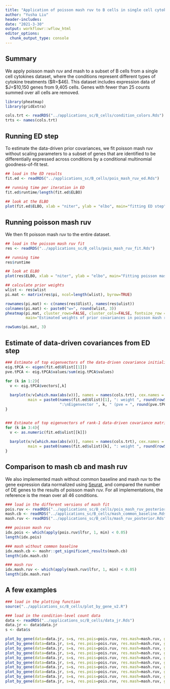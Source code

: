 ```yaml
---
title: "Application of poisson mash ruv to B cells in single cell cytokines data"
author: "Yusha Liu"
header-includes:
date: "2021-3-30"
output: workflowr::wflow_html
editor_options:
  chunk_output_type: console
---
```


## Summary
We apply poisson mash ruv and mash to a subset of B cells from a single cell cytokines dataset, where the conditions represent different types of cytokine treatments ($R=$46). This dataset includes expression data of $J=$10,150 genes from 9,405 cells. Genes with fewer than 25 counts summed over all cells are removed. 
```r
library(pheatmap)
library(gridExtra)

cols.trt <- readRDS("../applications_sc/B_cells/condition_colors.Rds")
trts <- names(cols.trt)

```


## Running ED step
To estimate the data-driven prior covariances, we fit poisson mash ruv without scaling parameters to a subset of genes that are identified to be differentially expressed across conditions by a conditional multinomial goodness-of-fit test. 
```r
## load in the ED results
fit.ed <- readRDS("../applications_sc/B_cells/pois_mash_ruv_ed.Rds")

## running time per iteration in ED
fit.ed$runtime/length(fit.ed$ELBO)
                      
## look at the ELBO
plot(fit.ed$ELBO, xlab = "niter", ylab = "elbo", main="fitting ED step")

```


## Running poisson mash ruv
We then fit poisson mash ruv to the entire dataset.
```r
## load in the poisson mash ruv fit
res <- readRDS("../applications_sc/B_cells/pois_mash_ruv_fit.Rds")

## running time
res$runtime

## look at ELBO
plot(res$ELBO, xlab = "niter", ylab = "elbo", main="Fitting poisson mash ruv")

## calculate prior weights
wlist <- res$wlist
pi.mat <- matrix(res$pi, ncol=length(wlist), byrow=TRUE)

rownames(pi.mat) <- c(names(res$Ulist), names(res$ulist))
colnames(pi.mat) <- paste0("w=", round(wlist, 3))
pheatmap(pi.mat, cluster_rows=FALSE, cluster_cols=FALSE, fontsize_row = 6, fontsize_col=6, 
         main="Estimated weights of prior covariances in poisson mash ruv")

rowSums(pi.mat, 3)

```



## Estimate of data-driven covariances from ED step
```r
### Estimate of top eigenvectors of the data-driven covariance initialized by rank-5 PCA
eig.tPCA <- eigen(fit.ed$Ulist[[1]])
pve.tPCA <- eig.tPCA$values/sum(eig.tPCA$values)

for (k in 1:2){
  v <- eig.tPCA$vectors[,k]
  
  barplot(v/v[which.max(abs(v))], names = names(cols.trt), cex.names = 0.5, las = 2, 
          main = paste0(names(fit.ed$Ulist)[1], ": weight ", round(rowSums(pi.mat)[1],3), 
                        ":\nEigenvector ", k, " (pve = ", round(pve.tPCA[k],3), ")"), col = cols.trt)
}


### Estimate of top eigenvectors of rank-1 data-driven covariance matrices
for (k in 3:4){
  v <- as.numeric(fit.ed$ulist[[k]])
  
  barplot(v/v[which.max(abs(v))], names = names(cols.trt), cex.names = 0.5, las = 2, 
          main = paste0(names(fit.ed$ulist)[k], ": weight ", round(rowSums(pi.mat)[48+k],3)), col = cols.trt)
}

```



## Comparison to mash cb and mash ruv
We also implemented mash without common baseline and mash ruv to the gene expression data normalized using [Seurat](https://satijalab.org/seurat/), and compared the number of DE genes to the results of poisson mash ruv. For all implementations, the reference is the mean over all 46 conditions. 
```r
### load in the different versions of mash fit
pois.ruv <- readRDS("../applications_sc/B_cells/pois_mash_ruv_posterior.Rds")
mash.cb <- readRDS("../applications_sc/B_cells/mash_common_baseline.Rds")
mash.ruv <- readRDS("../applications_sc/B_cells/mash_ruv_posterior.Rds")

### poisson mash ruv
idx.pois <- which(apply(pois.ruv$lfsr, 1, min) < 0.05)
length(idx.pois)

### mash without common baseline
idx.mash.cb <- mashr::get_significant_results(mash.cb)
length(idx.mash.cb)

### mash ruv
idx.mash.ruv <- which(apply(mash.ruv$lfsr, 1, min) < 0.05)
length(idx.mash.ruv)

```


## A few examples
```r
### load in the plotting function
source("../applications_sc/B_cells/plot_by_gene_v2.R")

### load in the condition-level count data
data <- readRDS("../applications_sc/B_cells/data_jr.Rds")
data.jr <- data$data.jr
s <- data$s

plot_by_gene(data=data.jr, s=s, res.pois=pois.ruv, res.mash=mash.ruv, genename="Vim", cols.trt=cols.trt)
plot_by_gene(data=data.jr, s=s, res.pois=pois.ruv, res.mash=mash.ruv, genename="Ahnak", cols.trt=cols.trt)
plot_by_gene(data=data.jr, s=s, res.pois=pois.ruv, res.mash=mash.ruv, genename="Lgals1", cols.trt=cols.trt)
plot_by_gene(data=data.jr, s=s, res.pois=pois.ruv, res.mash=mash.ruv, genename="Lmo7", cols.trt=cols.trt)
plot_by_gene(data=data.jr, s=s, res.pois=pois.ruv, res.mash=mash.ruv, genename="Irf7", cols.trt=cols.trt)
plot_by_gene(data=data.jr, s=s, res.pois=pois.ruv, res.mash=mash.ruv, genename="Oasl2", cols.trt=cols.trt)
plot_by_gene(data=data.jr, s=s, res.pois=pois.ruv, res.mash=mash.ruv, genename="Lgals3bp", cols.trt=cols.trt)
plot_by_gene(data=data.jr, s=s, res.pois=pois.ruv, res.mash=mash.ruv, genename="Parp9", cols.trt=cols.trt)
plot_by_gene(data=data.jr, s=s, res.pois=pois.ruv, res.mash=mash.ruv, genename="Mndal", cols.trt=cols.trt)
plot_by_gene(data=data.jr, s=s, res.pois=pois.ruv, res.mash=mash.ruv, genename="Sp100", cols.trt=cols.trt)

```

